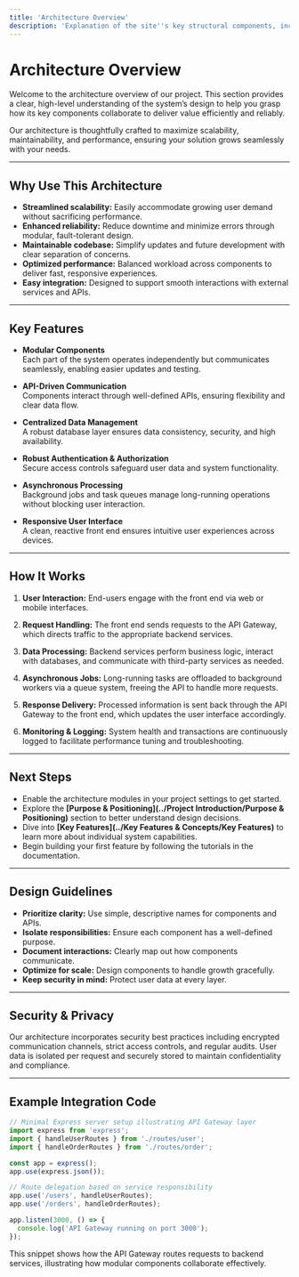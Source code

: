 ```yaml
---
title: 'Architecture Overview'
description: 'Explanation of the site''s key structural components, including content sources, layouts, and page rendering pipeline.'
---
```


# Architecture Overview

Welcome to the architecture overview of our project. This section provides a clear, high-level understanding of the system’s design to help you grasp how its key components collaborate to deliver value efficiently and reliably.

Our architecture is thoughtfully crafted to maximize scalability, maintainability, and performance, ensuring your solution grows seamlessly with your needs.

---

## Why Use This Architecture

- **Streamlined scalability:** Easily accommodate growing user demand without sacrificing performance.
- **Enhanced reliability:** Reduce downtime and minimize errors through modular, fault-tolerant design.
- **Maintainable codebase:** Simplify updates and future development with clear separation of concerns.
- **Optimized performance:** Balanced workload across components to deliver fast, responsive experiences.
- **Easy integration:** Designed to support smooth interactions with external services and APIs.

---

## Key Features

- **Modular Components**  
  Each part of the system operates independently but communicates seamlessly, enabling easier updates and testing.

- **API-Driven Communication**  
  Components interact through well-defined APIs, ensuring flexibility and clear data flow.

- **Centralized Data Management**  
  A robust database layer ensures data consistency, security, and high availability.

- **Robust Authentication & Authorization**  
  Secure access controls safeguard user data and system functionality.

- **Asynchronous Processing**  
  Background jobs and task queues manage long-running operations without blocking user interaction.

- **Responsive User Interface**  
  A clean, reactive front end ensures intuitive user experiences across devices.

---

## How It Works

1. **User Interaction:** End-users engage with the front end via web or mobile interfaces.

2. **Request Handling:** The front end sends requests to the API Gateway, which directs traffic to the appropriate backend services.

3. **Data Processing:** Backend services perform business logic, interact with databases, and communicate with third-party services as needed.

4. **Asynchronous Jobs:** Long-running tasks are offloaded to background workers via a queue system, freeing the API to handle more requests.

5. **Response Delivery:** Processed information is sent back through the API Gateway to the front end, which updates the user interface accordingly.

6. **Monitoring & Logging:** System health and transactions are continuously logged to facilitate performance tuning and troubleshooting.

---

## Next Steps

- Enable the architecture modules in your project settings to get started.
- Explore the **[Purpose & Positioning](../Project Introduction/Purpose & Positioning)** section to better understand design decisions.
- Dive into **[Key Features](../Key Features & Concepts/Key Features)** to learn more about individual system capabilities.
- Begin building your first feature by following the tutorials in the documentation.

---

## Design Guidelines

- **Prioritize clarity:** Use simple, descriptive names for components and APIs.
- **Isolate responsibilities:** Ensure each component has a well-defined purpose.
- **Document interactions:** Clearly map out how components communicate.
- **Optimize for scale:** Design components to handle growth gracefully.
- **Keep security in mind:** Protect user data at every layer.

---

## Security & Privacy

Our architecture incorporates security best practices including encrypted communication channels, strict access controls, and regular audits. User data is isolated per request and securely stored to maintain confidentiality and compliance.

---

## Example Integration Code

```ts
// Minimal Express server setup illustrating API Gateway layer
import express from 'express';
import { handleUserRoutes } from './routes/user';
import { handleOrderRoutes } from './routes/order';

const app = express();
app.use(express.json());

// Route delegation based on service responsibility
app.use('/users', handleUserRoutes);
app.use('/orders', handleOrderRoutes);

app.listen(3000, () => {
  console.log('API Gateway running on port 3000');
});
```

This snippet shows how the API Gateway routes requests to backend services, illustrating how modular components collaborate effectively.
